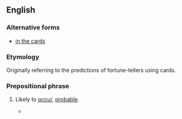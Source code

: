 ==English==

===Alternative forms===
* [[in the cards]]

===Etymology===
Originally referring to the predictions of fortune-tellers using cards.

===Prepositional phrase===
{{en-PP}}

# {{lb|en|idiomatic}} Likely to [[occur]], [[probable]].
#* {{quote-journal
|lang=en
|date=January 15, 2011
|author=Saj Chowdhury
|title=Man City 4 - 3 Wolves
|work=BBC
|url=http://news.bbc.co.uk/sport2/hi/football/eng_prem/9357962.stm
|page=
|passage=Wolves, sensing the comeback of all comebacks was '''on the cards''', kept pressing and set up an exciting finish when Ronald Zubar's header was judged to have crossed the line, even though it appeared that Nigel de Jong had successfully cleared the effort.}}